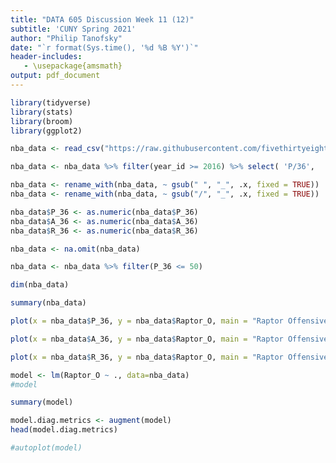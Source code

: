 ```yaml
---
title: "DATA 605 Discussion Week 11 (12)"
subtitle: 'CUNY Spring 2021'
author: "Philip Tanofsky" 
date: "`r format(Sys.time(), '%d %B %Y')`"
header-includes:
   - \usepackage{amsmath}
output: pdf_document
---
```


```r
library(tidyverse)
library(stats)
library(broom)
library(ggplot2)

nba_data <- read_csv("https://raw.githubusercontent.com/fivethirtyeight/nba-player-advanced-metrics/master/nba-data-historical.csv")

nba_data <- nba_data %>% filter(year_id >= 2016) %>% select( 'P/36',  'A/36', 'R/36', 'Raptor O')

nba_data <- rename_with(nba_data, ~ gsub(" ", "_", .x, fixed = TRUE))
nba_data <- rename_with(nba_data, ~ gsub("/", "_", .x, fixed = TRUE))

nba_data$P_36 <- as.numeric(nba_data$P_36)
nba_data$A_36 <- as.numeric(nba_data$A_36)
nba_data$R_36 <- as.numeric(nba_data$R_36)

nba_data <- na.omit(nba_data)

nba_data <- nba_data %>% filter(P_36 <= 50)

dim(nba_data)

summary(nba_data)

plot(x = nba_data$P_36, y = nba_data$Raptor_O, main = "Raptor Offensive Rating by Points per 36")

plot(x = nba_data$A_36, y = nba_data$Raptor_O, main = "Raptor Offensive Rating by Assists per 36")

plot(x = nba_data$R_36, y = nba_data$Raptor_O, main = "Raptor Offensive Rating by Rebounds per 36")

model <- lm(Raptor_O ~ ., data=nba_data)
#model

summary(model)

model.diag.metrics <- augment(model)
head(model.diag.metrics)

#autoplot(model)
```